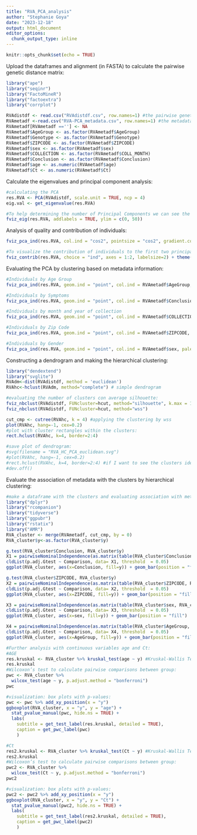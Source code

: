 ```yaml
---
title: "RVA_PCA_analysis"
author: "Stephanie Goya"
date: "2023-12-18"
output: html_document
editor_options: 
  chunk_output_type: inline
---
```


```r
knitr::opts_chunk$set(echo = TRUE)
```

Upload the dataframes and alignment (in FASTA) to calculate the pairwise genetic distance matrix:
```r
library("ape")
library("seqinr") 
library("FactoMineR") 
library("factoextra") 
library("corrplot") 

RVAdistdf <- read.csv("RVAdistdf.csv", row.names=1) #the pairwise genetic distance dataframe
RVAmetadf <-read.csv("RVA-PCA_metadata.csv", row.names=1) #the metadata associated to sequences/individuals
RVAmetadf[RVAmetadf ==''] <- NA
RVAmetadf$AgeGroup <- as.factor(RVAmetadf$AgeGroup)
RVAmetadf$Genotype <- as.factor(RVAmetadf$Genotype)
RVAmetadf$ZIPCODE <- as.factor(RVAmetadf$ZIPCODE)
RVAmetadf$sex <- as.factor(RVAmetadf$sex)
RVAmetadf$COLLECTION <- as.factor(RVAmetadf$COLL_MONTH)
RVAmetadf$Conclusion <- as.factor(RVAmetadf$Conclusion)
RVAmetadf$age <- as.numeric(RVAmetadf$age)
RVAmetadf$Ct <- as.numeric(RVAmetadf$Ct)
```

Calculate the eigenvalues and principal component analysis: 
```r
#calculating the PCA
res.RVA <- PCA(RVAdistdf, scale.unit = TRUE, ncp = 4)
eig.val <- get_eigenvalue(res.RVA)

#To help determining the number of Principal Components we can see the Scree Plot, which is the plot of the eigenvalues ordered from largest to the smallest.
fviz_eig(res.RVA, addlabels = TRUE, ylim = c(0, 50))
```

Analysis of quality and contribution of individuals: 
```r
fviz_pca_ind(res.RVA, col.ind = "cos2", pointsize = "cos2", gradient.cols = c("#00AFBB", "#E7B800", "#FC4E07"), labelsize=2)

#To visualize the contribution of individuals to the first two principal components:
fviz_contrib(res.RVA, choice = "ind", axes = 1:2, labelsize=2) + theme(text = element_text(size=7))
```

Evaluating the PCA by clustering based on metadata information:
```r
#Individuals by Age Group
fviz_pca_ind(res.RVA, geom.ind = "point", col.ind = RVAmetadf$AgeGroup, palette = "lancet", addEllipses = TRUE, legend.title = "Age Group")

#Individuals by Symptoms
fviz_pca_ind(res.RVA, geom.ind = "point", col.ind = RVAmetadf$Conclusion, palette = "lancet", addEllipses = TRUE, legend.title = "Symptoms")

#Individuals by month and year of collection
fviz_pca_ind(res.RVA, geom.ind = "point", col.ind = RVAmetadf$COLLECTION, palette = "lancet", addEllipses = TRUE, legend.title = "Collection Month")

#Individuals by Zip Code
fviz_pca_ind(res.RVA, geom.ind = "point", col.ind = RVAmetadf$ZIPCODE, addEllipses = TRUE, legend.title = "Zip Code")

#Individuals by Gender
fviz_pca_ind(res.RVA, geom.ind = "point", col.ind = RVAmetadf$sex, palette = "lancet", addEllipses = TRUE, legend.title = "Sex")

```

Constructing a dendrogram and making the hierarchical clustering:
```r
library("dendextend")
library("svglite")
RVAdm<-dist(RVAdistdf, method = 'euclidean') 
RVAhc<-hclust(RVAdm, method="complete") # simple dendrogram

#evaluating the number of clusters con average silhouette:
fviz_nbclust(RVAdistdf, FUNcluster=hcut, method="silhouette", k.max = 10)
fviz_nbclust(RVAdistdf, FUNcluster=hcut, method="wss")

cut_cmp <- cutree(RVAhc, k = 4) #applying the clustering by wss
plot(RVAhc, hang=-1, cex=0.2) 
#plot with cluster rectangles within the clusters:
rect.hclust(RVAhc, k=4, border=2:4)

#save plot of dendrogram:
#svg(filename = "RVA_HC_PCA_euclidean.svg")
#plot(RVAhc, hang=-1, cex=0.2) 
#rect.hclust(RVAhc, k=4, border=2:4) #if I want to see the clusters identified by a rectangle
#dev.off()
```


Evaluate the association of metadata with the clusters by hierarchical clustering:
```r
#make a dataframe with the clusters and evaluating association with metadata using G test of independence between groups:
library("dplyr")
library("rcompanion")
library("tidyverse")
library("ggpubr")
library("rstatix")
library("AMR")
RVA_cluster <- merge(RVAmetadf, cut_cmp, by = 0)
RVA_cluster$y<-as.factor(RVA_cluster$y)

g.test(RVA_cluster$Conclusion, RVA_cluster$y)
X1 = pairwiseNominalIndependence(as.matrix(table(RVA_cluster$Conclusion, RVA_cluster$y)), compare = "column", fisher = FALSE, chisq = FALSE, method = "bonferroni", digits = 3)
cldList(p.adj.Gtest ~ Comparison, data= X1, threshold  = 0.05)
ggplot(RVA_cluster, aes(x=Conclusion, fill=y)) + geom_bar(position = "fill")

g.test(RVA_cluster$ZIPCODE, RVA_cluster$y)
X2 = pairwiseNominalIndependence(as.matrix(table(RVA_cluster$ZIPCODE, RVA_cluster$y)), compare = "column", fisher = FALSE, chisq = FALSE, method = "bonferroni", digits = 3)
cldList(p.adj.Gtest ~ Comparison, data= X2, threshold  = 0.05)
ggplot(RVA_cluster, aes(x=ZIPCODE, fill=y)) + geom_bar(position = "fill") + theme(axis.text.x = element_text(angle = 45, hjust = 1)) 

X3 = pairwiseNominalIndependence(as.matrix(table(RVA_cluster$sex, RVA_cluster$y)), compare = "column", fisher = FALSE, chisq = FALSE, method = "bonferroni", digits = 3)
cldList(p.adj.Gtest ~ Comparison, data= X3, threshold  = 0.05)
ggplot(RVA_cluster, aes(x=sex, fill=y)) + geom_bar(position = "fill")

X4 = pairwiseNominalIndependence(as.matrix(table(RVA_cluster$AgeGroup, RVA_cluster$y)), compare = "column", fisher = FALSE, chisq = FALSE, method = "bonferroni", digits = 3) 
cldList(p.adj.Gtest ~ Comparison, data= X4, threshold  = 0.05)
ggplot(RVA_cluster, aes(x=AgeGroup, fill=y)) + geom_bar(position = "fill") + scale_x_discrete(limits = c("less5", "5-17", "18-65", "more65"))

#Further analysis with continuous variables age and Ct:
#AGE
res.kruskal <- RVA_cluster %>% kruskal_test(age ~ y) #Kruskal-Wallis Test
res.kruskal
#Wilcoxon’s test to calculate pairwise comparisons between group:
pwc <- RVA_cluster %>% 
  wilcox_test(age ~ y, p.adjust.method = "bonferroni") 
pwc

#visualization: box plots with p-values:
pwc <- pwc %>% add_xy_position(x = "y")
ggboxplot(RVA_cluster, x = "y", y = "age") +
  stat_pvalue_manual(pwc, hide.ns = TRUE) +
  labs(
    subtitle = get_test_label(res.kruskal, detailed = TRUE),
    caption = get_pwc_label(pwc)
    )

#Ct
res2.kruskal <- RVA_cluster %>% kruskal_test(Ct ~ y) #Kruskal-Wallis Test
res2.kruskal
#Wilcoxon’s test to calculate pairwise comparisons between group:
pwc2 <- RVA_cluster %>% 
  wilcox_test(Ct ~ y, p.adjust.method = "bonferroni") 
pwc2

#visualization: box plots with p-values:
pwc2 <- pwc2 %>% add_xy_position(x = "y")
ggboxplot(RVA_cluster, x = "y", y = "Ct") +
  stat_pvalue_manual(pwc2, hide.ns = TRUE) +
  labs(
    subtitle = get_test_label(res2.kruskal, detailed = TRUE),
    caption = get_pwc_label(pwc2)
    )

```

